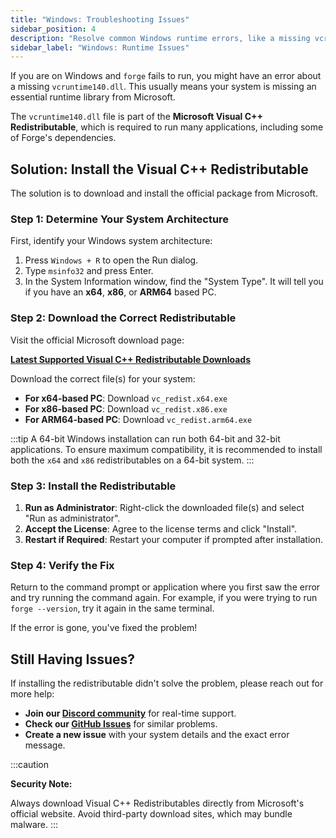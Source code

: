 ```yaml
---
title: "Windows: Troubleshooting Issues"
sidebar_position: 4
description: "Resolve common Windows runtime errors, like a missing vcruntime140.dll or other issues, by installing the Microsoft Visual C++ Redistributable."
sidebar_label: "Windows: Runtime Issues"
---
```



If you are on Windows and `forge` fails to run, you might have an error about a missing `vcruntime140.dll`. This usually means your system is missing an essential runtime library from Microsoft.

The `vcruntime140.dll` file is part of the **Microsoft Visual C++ Redistributable**, which is required to run many applications, including some of Forge's dependencies.

## Solution: Install the Visual C++ Redistributable

The solution is to download and install the official package from Microsoft.

### Step 1: Determine Your System Architecture

First, identify your Windows system architecture:

1.  Press `Windows + R` to open the Run dialog.
2.  Type `msinfo32` and press Enter.
3.  In the System Information window, find the "System Type". It will tell you if you have an **x64**, **x86**, or **ARM64** based PC.

### Step 2: Download the Correct Redistributable

Visit the official Microsoft download page:

**[Latest Supported Visual C++ Redistributable Downloads](https://learn.microsoft.com/en-us/cpp/windows/latest-supported-vc-redist?view=msvc-170)**

Download the correct file(s) for your system:

- **For x64-based PC**: Download `vc_redist.x64.exe`
- **For x86-based PC**: Download `vc_redist.x86.exe`
- **For ARM64-based PC**: Download `vc_redist.arm64.exe`

:::tip
    A 64-bit Windows installation can run both 64-bit and 32-bit applications. To ensure maximum
    compatibility, it is recommended to install both the `x64` and `x86` redistributables on a 64-bit system.
:::

### Step 3: Install the Redistributable

1.  **Run as Administrator**: Right-click the downloaded file(s) and select "Run as administrator".
2.  **Accept the License**: Agree to the license terms and click "Install".
3.  **Restart if Required**: Restart your computer if prompted after installation.

### Step 4: Verify the Fix

Return to the command prompt or application where you first saw the error and try running the command again. For example, if you were trying to run `forge --version`, try it again in the same terminal.

If the error is gone, you've fixed the problem!

## Still Having Issues?

If installing the redistributable didn't solve the problem, please reach out for more help:

- **Join our [Discord community](https://discord.gg/kRZBPpkgwq)** for real-time support.
- **Check our [GitHub Issues](https://github.com/antinomyhq/forge/issues)** for similar problems.
- **Create a new issue** with your system details and the exact error message.

:::caution
  <p><strong>Security Note:</strong></p>
  Always download Visual C++ Redistributables directly from Microsoft's official
  website. Avoid third-party download sites, which may bundle malware.
:::
